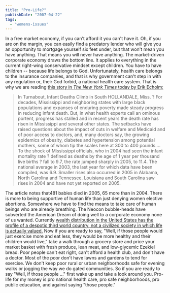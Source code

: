 ```yaml
---
title: "Pro-Life?"
publishDate: "2007-04-22"
tags: 
  - "womens-issues"
---
```


In a free market economy, if you can't afford it you can't have it. Oh, if you are on the margin, you can easily find a predatory lender who will give you an opportunity to mortgage yourself six feet under, but that won't mean you have anything. That means you will never have anything. The market-driven corporate economy draws the bottom line. It applies to everything in the current right-wing conservative mindset except children. You have to have children -- because life belongs to God. Unfortunately, health care belongs to the insurance companies, and that is why government can't step in with any regulation or, their God forbid, a national health care system. That is why we are reading [this story in _The New York Times_ today by Erik Echolm:](http://www.nytimes.com/2007/04/22/health/22infant.html?_r=1&th=&oref=slogin&emc=th&pagewanted=all)

> In Turnabout, Infant Deaths Climb in South HOLLANDALE, Miss. ? For decades, Mississippi and neighboring states with large black populations and expanses of enduring poverty made steady progress in reducing infant death. But, in what health experts call an ominous portent, progress has stalled and in recent years the death rate has risen in Mississippi and several other states. The setbacks have raised questions about the impact of cuts in welfare and Medicaid and of poor access to doctors, and, many doctors say, the growing epidemics of obesity, diabetes and hypertension among potential mothers, some of whom tip the scales here at 300 to 400 pounds.... To the shock of Mississippi officials, who in 2004 had seen the infant mortality rate ? defined as deaths by the age of 1 year per thousand live births ? fall to 9.7, the rate jumped sharply in 2005, to 11.4. The national average in 2003, the last year for which data have been compiled, was 6.9. Smaller rises also occurred in 2005 in Alabama, North Carolina and Tennessee. Louisiana and South Carolina saw rises in 2004 and have not yet reported on 2005.

The article notes that481 babies died in 2005, 65 more than in 2004. There is more to being supportive of human life than just denying women elective abortions. Somewhere we have to find the means to take care of human beings who are already breathing. The Neocon bubble-heads have subverted the American Dream of doing well to a corporate economy none of us wanted. Currently [wealth distribution in the United States has the profile of a despotic third world country, not a civilized society in which life is actually valued.](http://www.lcurve.org/) Now if you are ready to say, "Well, if those people would just exercise more and eat less, they would be more healthy and their children would live," take a walk through a grocery store and price your market basket with fresh produce, lean meat, and low-glycemic Ezekiel bread. Poor people can't eat right, can't afford a health club, and don't have a doctor. Most of the poor don't have lawns and gardens to tend for exercise. We don't keep poor rural or urban neighborhoods safe for evening walks or jogging the way we do gated communities. So if you are ready to say "Well, if those people ..." first wake up and take a look around you. Pro-life for my money is pro national health care, pro safe neighborhoods, pro public education, and against saying "those people."

